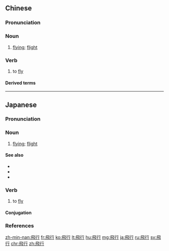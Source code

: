 {{also|飞行}}
==Chinese==
{{zh-forms|s=飞行}}

===Pronunciation===
{{zh-pron
|m=fēixíng
|c=fei1 hang4
|h=pfs=pî-hàng
|mn=hui-hêng
|cat=n,v
}}

===Noun===
{{zh-noun}}

# [[flying]]; [[flight]]

===Verb===
{{zh-verb}}

# to [[fly]]

====Derived terms====
{{zh-der|飛行家|飛行器|飛行士|飛行員|飛行機|飛行船|飛行場|飛行棋}}

{{zh-cat|Intermediate}}

----

==Japanese==
{{ja-kanjitab|ひ|こう|yomi=o}}

===Pronunciation===
{{ja-pron|ひこう|acc=h|dev=1|acc_ref=NHK|y=ko}}

===Noun===
{{ja-noun|ひこう}}

# [[flying]]; [[flight]]

====See also====
* {{ja-r|便|びん}}
* {{ja-r|フライト}}
* {{ja-r|飛|とび}}

===Verb===
{{ja-verb-suru|ひこう}}

# to [[fly]]

====Conjugation====
{{ja-suru|ひこう}}

===References===
<references/>

[[zh-min-nan:飛行]]
[[fr:飛行]]
[[ko:飛行]]
[[lt:飛行]]
[[hu:飛行]]
[[mg:飛行]]
[[ja:飛行]]
[[ru:飛行]]
[[sv:飛行]]
[[chr:飛行]]
[[zh:飛行]]